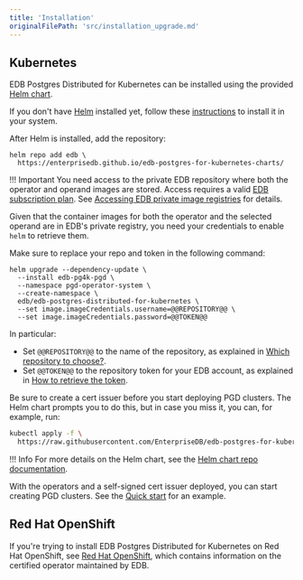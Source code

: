 ```yaml
---
title: 'Installation'
originalFilePath: 'src/installation_upgrade.md'
---
```


## Kubernetes

EDB Postgres Distributed for Kubernetes can be installed using the provided
[Helm chart](https://github.com/EnterpriseDB/edb-postgres-for-kubernetes-charts).

If you don't have [Helm](https://helm.sh) installed yet, follow these
[instructions](https://helm.sh/docs/intro/quickstart/) to install it
in your system.

After Helm is installed, add the repository:

```console
helm repo add edb \
  https://enterprisedb.github.io/edb-postgres-for-kubernetes-charts/
```

!!! Important
    You need access to the private EDB repository where both the operator
    and operand images are stored. Access requires a valid
    [EDB subscription plan](https://www.enterprisedb.com/products/plans-comparison).
    See [Accessing EDB private image registries](private_registries.md) for details.

Given that the container images for both the operator and the selected operand
are in EDB's private registry, you need your credentials to enable `helm` to
retrieve them.

Make sure to replace your repo and token in the following command:

```console
helm upgrade --dependency-update \
  --install edb-pg4k-pgd \
  --namespace pgd-operator-system \
  --create-namespace \
  edb/edb-postgres-distributed-for-kubernetes \
  --set image.imageCredentials.username=@@REPOSITORY@@ \
  --set image.imageCredentials.password=@@TOKEN@@
```

In particular:

-   Set `@@REPOSITORY@@` to the name of the repository, as explained in [Which repository to
    choose?](private_registries.md#which-repository-to-choose).
-   Set `@@TOKEN@@` to the repository token for your EDB account, as explained in
    [How to retrieve the token](private_registries.md#how-to-retrieve-the-token).

Be sure to create a cert issuer before you start deploying PGD clusters.
The Helm chart prompts you to do this, but in case you miss it,
you can, for example, run:

```sh
kubectl apply -f \
  https://raw.githubusercontent.com/EnterpriseDB/edb-postgres-for-kubernetes-charts/main/hack/samples/issuer-selfsigned.yaml
```

!!! Info
    For more details on the Helm chart, see the
    [Helm chart repo documentation](https://github.com/EnterpriseDB/edb-postgres-for-kubernetes-charts).

With the operators and a self-signed cert issuer deployed, you can start
creating PGD clusters. See the
[Quick start](quickstart.md#part-3---deploy-a-pgd-cluster) for an example.


## Red Hat OpenShift

If you're trying to install EDB Postgres Distributed for Kubernetes on Red Hat OpenShift,
see [Red Hat OpenShift](openshift.md), which contains
information on the certified operator maintained by EDB.
